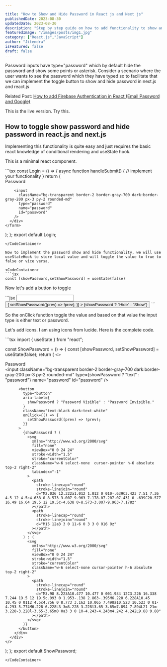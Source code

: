 ```yaml
---

title: "How to Show and Hide Password in React js and Next js"
publishedDate: 2023-08-30
updatedDate: 2023-08-30
description: "Step by step guide on how to add functionality to show and hide password in react js and next js"
featuredImage: "/images/posts/img1.jpg"
category: ["React.js","JavaScript"]
author: "Jitendra"
isFeatured: false
draft: false
---
```




Password inputs have type="password" which by default hide the password and show some points or asterisk. Consider a scenario where the user wants to see the password which they have typed so to facilitate that we can implement the toggle button to show and hide password in next.js and react.js


<div>
<span class="font-bold">Related Post: </span> <a href="/blog/react-firebase-authentication">How to add Firebase Authentication in React (Email Password and Google)</a>
</div>


This is the live version. Try this.
<div class="flex items-center justify-center border-2 border-gray-800 dark:border-gray-300 px-5 py-3 rounded-md">
<ShowPassword client:load />
</div>

## How to toggle show password and hide password in react.js and next.js

Implementing this functionality is quite easy and just requires the basic react knowledge of conditional rendering and useState hook.

This is a minimal react component.

<CodeContainer>
```tsx
const Login = () => {
  async function handleSubmit() {
    // implement your functionality
  }
  return (
    <form onSubmit={handleSubmit}>
      <div className="mt-2 mb-3">
        <label className="block" htmlFor="password">
          Password
        </label>

        <input
          className="bg-transparent border-2 border-gray-700 dark:border-gray-200 px-3 py-2 rounded-md"
          type="password"
          name="password"
          id="password"
        />
      </div>
    </form>
  );
};
export default Login;
```
</CodeContainer>

Now to implement the password show and hide functionality, we will use useStateHook to store local value and will toggle the value to true to false or vice versa.

<CodeContainer>
```jsx
const [showPassword,setShowPassword] = useState(false)
```
</CodeContainer>

Now let's add a button to toggle

<CodeContainer hasPartialCode={true}>
```jsx
<input
  className="bg-transparent border-2 border-gray-700 dark:border-gray-200px-3 py-2 rounded-md"
  type={showPassword ? "text" : "password"}
  name="password"
  id="password"
/>
<button
  type="button"
  className="text-black dark:text-white"
  onClick={() => {
      setShowPassword((prev) => !prev);
  }}
  >
  {showPassword ? "Hide" : "Show"}
</button>
```
</CodeContainer>

So the onClick function toggle the value and based on that value the input type is either text or password.

Let's add icons. I am using icons from lucide. Here is the complete code.

<CodeContainer>
```tsx
import { useState } from "react";

const ShowPassword = () => {
  const [showPassword, setShowPassword] = useState(false);
  return (
    <>
      <div className="mt-2 mb-3">
        <label className="block" htmlFor="password">
          Password
        </label>
        <div className="relative">
          <input
            className="bg-transparent border-2 border-gray-700 dark:border-gray-200 px-3 py-2 rounded-md"
            type={showPassword ? "text" : "password"}
            name="password"
            id="password"
          />

          <button
            type="button"
            aria-label={
              showPassword ? "Password Visible" : "Password Invisible."
            }
            className="text-black dark:text-white"
            onClick={() => {
              setShowPassword((prev) => !prev);
            }}
          >
            {showPassword ? (
              <svg
                xmlns="http://www.w3.org/2000/svg"
                fill="none"
                viewBox="0 0 24 24"
                stroke-width="1.5"
                stroke="currentColor"
                className="w-6 select-none  cursor-pointer h-6 absolute top-2 right-2"
                tabindex="-1"
              >
                <path
                  stroke-linecap="round"
                  stroke-linejoin="round"
                  d="M2.036 12.322a1.012 1.012 0 010-.639C3.423 7.51 7.36 4.5 12 4.5c4.638 0 8.573 3.007 9.963 7.178.07.207.07.431 0 .639C20.577 16.49 16.64 19.5 12 19.5c-4.638 0-8.573-3.007-9.963-7.178z"
                ></path>
                <path
                  stroke-linecap="round"
                  stroke-linejoin="round"
                  d="M15 12a3 3 0 11-6 0 3 3 0 016 0z"
                ></path>
              </svg>
            ) : (
              <svg
                xmlns="http://www.w3.org/2000/svg"
                fill="none"
                viewBox="0 0 24 24"
                stroke-width="1.5"
                stroke="currentColor"
                className="w-6 select-none cursor-pointer h-6 absolute top-2 right-2"
              >
                <path
                  stroke-linecap="round"
                  stroke-linejoin="round"
                  d="M3.98 8.223A10.477 10.477 0 001.934 12C3.226 16.338 7.244 19.5 12 19.5c.993 0 1.953-.138 2.863-.395M6.228 6.228A10.45 10.45 0 0112 4.5c4.756 0 8.773 3.162 10.065 7.498a10.523 10.523 0 01-4.293 5.774M6.228 6.228L3 3m3.228 3.228l3.65 3.65m7.894 7.894L21 21m-3.228-3.228l-3.65-3.65m0 0a3 3 0 10-4.243-4.243m4.242 4.242L9.88 9.88"
                ></path>
              </svg>
            )}
          </button>
        </div>
      </div>
    </>
  );
};
export default ShowPassword;
```
</CodeContainer>